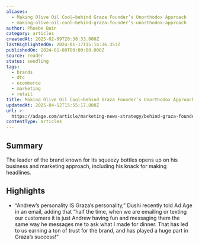 ```yaml
---
aliases:
  - Making Olive Oil Cool—behind Graza Founder’s Unorthodox Approach
  - making-olive-oil-cool—behind-graza-founder’s-unorthodox-approach
author: Phoebe Bain
category: articles
createdAt: 2025-02-09T20:38:33.000Z
lastHighlightedOn: 2024-01-17T15:14:36.353Z
publishedOn: 2024-01-08T00:00:00.000Z
source: reader
status: seedling
tags:
  - brands
  - dtc
  - ecommerce
  - marketing
  - retail
title: Making Olive Oil Cool—behind Graza Founder’s Unorthodox Approach
updatedAt: 2025-04-12T15:55:17.000Z
url: >-
  https://adage.com/article/marketing-news-strategy/behind-graza-founder-andrew-benins-unorthodox-approach/2535281
contentType: articles
---
```

## Summary

The leader of the brand known for its squeezy bottles opens up on his business and marketing approach, including his knack for making headlines.

## Highlights

- “Andrew’s personality IS Graza’s personality,” Dushi recently told Ad Age in an email, adding that “half the time, when we are emailing or texting our customers it is just Andrew having fun and messaging them the same way he messages me to ask what I made for dinner. That has led to us earning a ton of trust for the brand, and has played a huge part in Graza’s success!”
